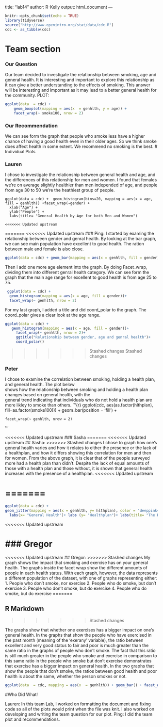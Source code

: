 title: "lab14"
author: R-Kelly
output: html_document
---

```r
knitr::opts_chunk$set(echo = TRUE)
library(tidyverse)
source("http://www.openintro.org/stat/data/cdc.R")
cdc <- as_tibble(cdc)
```
# Team section
### Our Question
Our team decided to investigate the relationship between smoking, age and general health.  It is interesting and important to explore this relationship as it can give a better understanding to the effects of smoking. This answer will be interesting and important as it may lead to a better general health for the community. 
PLOT:
```r
ggplot(data  = cdc) + 
    geom_boxplot(mapping = aes(x  = genhlth, y = age)) +
    facet_wrap(~ smoke100, nrow = 2)
```
### Our Recommendation
We can see form the graph that people who smoke less have a higher chance of having a good health even in their older ages. So we think smoke does affect health in some extent. We recommend no smoking is the best.
# Individual Plots

### Lauren
I chose to investigate the relationship between general health and age, and the differences of this relationship for men and women. I found that females we're on average slightly healthier than men independed of age, and people from age 30 to 50 we're the heathiest group of people. 

```
ggplot(data = cdc) +  geom_histogram(bins=20, mapping = aes(x = age, fill = genhlth)) +facet_wrap(~gender) +
  xlab("Age") +
  ylab("People") +
  labs(title= "General Health by Age for both Men and Women")

<<<<<<< Updated upstream
```
=======
<<<<<<< Updated upstream
### Ping:
I started by examing the relationship between gender and genral health. By looking at the bar graph, we can see main population have excellent to good health. The ration between male and female is also close. 
```r
ggplot(data = cdc) + geom_bar(mapping = aes(x = genhlth, fill = gender))
```

Then I add one more age element into the graph. By doing Facet_wrap, dividing them into different genral health category. We can see form the graph that the main age range for excellent to good health is from age 25 to 75.

```r
 ggplot(data = cdc) +
  geom_histogram(mapping = aes(x = age, fill = gender))+
  facet_wrap(~ genhlth, nrow = 2)
```
For my last graph, I added a title and did coord_polar to the graph. The coord_polar gives a clear look at the age range.
```r
ggplot(data = cdc) +
   geom_histogram(mapping = aes(x = age, fill = gender))+
     facet_wrap(~ genhlth, nrow = 2)+
     ggtitle("Relationship between gender, age and genral health")+
     coord_polar()
```
>>>>>>> Stashed changes
>>>>>>> Stashed changes

### Peter
I chose to examine the correlation between smoking, holding a health plan, and general health. The plot below  
shows how the relationship between smoking and holding a health plan changes based on general health, with the  
general trend indicating that individuals who do not hold a health plan are more likley to smoke than others. 
'''{r}
ggplot(cdc, aes(as.factor(hlthplan), fill=as.factor(smoke100))) +
     geom_bar(position = 'fill') +
        
    facet_wrap(~ genhlth, nrow = 2)
'''





<<<<<<< Updated upstream
### Sasha
=======
<<<<<<< Updated upstream
## Sasha:
>>>>>>> Stashed changes
I chose to graph how one's general health varies and how it relates to either the presence or the lack of a healthplan,
 and how it differs showing this correlation for men and then for women. From the above graph, it is clear that of the 
 people surveyed more had a health plan than didn't. Despite the lack of equal amounts of those with a health plan and 
 those without, it is shown that general health increases with the presence of a healthplan. 
<<<<<<< Updated upstream

=======
=======

```r
ggplot(data = cdc) +
geom_jitter(mapping = aes(x = genhlth, y= hlthplan), color = "deeppink4")+ facet_wrap("gender")+
  labs(x= "General Health")+ labs (y= "Healthplan")+ labs(title= "The Relationship between General Health and Having a Healthplan for Men and Women")
```

<<<<<<< Updated upstream


### Gregor
=======
<<<<<<< Updated upstream
## Gregor:
>>>>>>> Stashed changes
My graph shows the impact that smoking and exercise has on your general health. The graphs inside the facet wrap show the different amounts of people 
in each health status. With each graph, however, the data represents a different population of the dataset, with one of graphs representing either:
1. People who don't smoke, nor exercise
2. People who do smoke, but don't exercise
3. People who don't smoke, but do exercise
4. People who do smoke, but do exercise
=======








## R Markdown
>>>>>>> Stashed changes

The graphs show that whether one exercises has a bigger impact on one's general health. In the graphs that show the people who have exercised in the past 
month (meaning of the 'exerany' variable), the ratio between excellent and very good status to fair and poor is much greater than the same ratio in the graphs of people
who don't smoke. The fact that this ratio is still much greater in the people who smoke and exercise in comparison to this same ratio in the people who smoke but don't 
exercise demonstrates that exercise has a bigger impact on general health. In the two graphs that show the people that don't smoke, the ratios between good 
health and poor health is about the same, whether the person smokes or not. 

```r
ggplot(data  = cdc, mapping = aes(x  = genhlth)) + geom_bar() + facet_wrap(exerany~smoke100, labeller = label_both)
``` 
#Who Did What!

Lauren: In this team Lab, I worked on formatting the document and fixing code so all of the plots would print when the file was knit. I also worked on developing and writing the team question for our plot. 
Ping: I did the team plot and recommendations.





